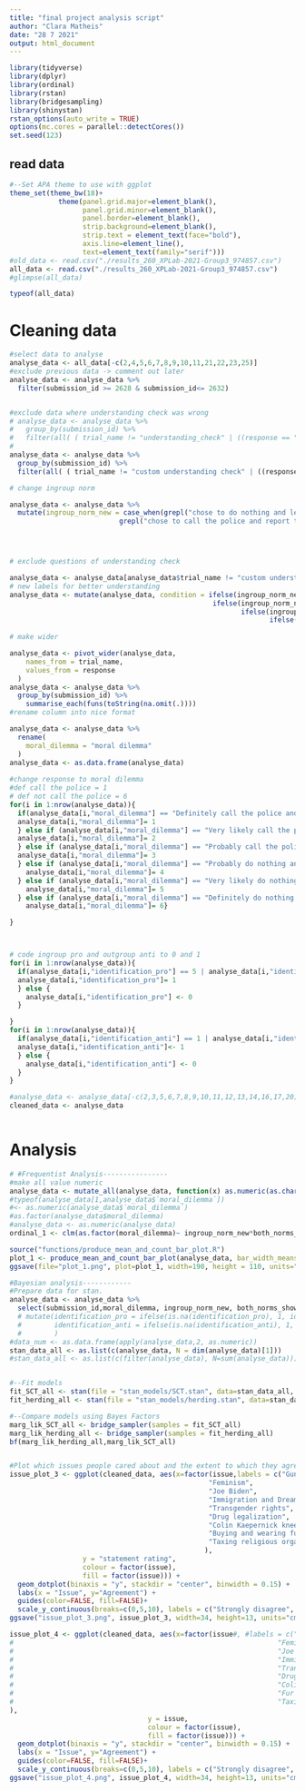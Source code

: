 ---
title: "final project analysis script"
author: "Clara Matheis"
date: "28 7 2021"
output: html_document
---

```{r setup, include=FALSE}
library(tidyverse)
library(dplyr)
library(ordinal)
library(rstan)
library(bridgesampling)
library(shinystan)
rstan_options(auto_write = TRUE)
options(mc.cores = parallel::detectCores())
set.seed(123)


```

## read data
```{r}
#--Set APA theme to use with ggplot
theme_set(theme_bw(18)+
            theme(panel.grid.major=element_blank(),
                  panel.grid.minor=element_blank(),
                  panel.border=element_blank(),
                  strip.background=element_blank(),
                  strip.text = element_text(face="bold"),
                  axis.line=element_line(),
                  text=element_text(family="serif")))
#old_data <- read.csv("./results_260_XPLab-2021-Group3_974857.csv")
all_data <- read.csv("./results_260_XPLab-2021-Group3_974857.csv")
#glimpse(all_data)

typeof(all_data)
```
# Cleaning data
```{r}
#select data to analyse 
analyse_data <- all_data[-c(2,4,5,6,7,8,9,10,11,21,22,23,25)]
#exclude previous data -> comment out later
analyse_data <- analyse_data %>% 
  filter(submission_id >= 2628 & submission_id<= 2632)


#exclude data where understanding check was wrong
# analyse_data <- analyse_data %>% 
#   group_by(submission_id) %>% 
#   filter(all( ( trial_name != "understanding_check" | ((response == "correct" & expected =="correct") | ( response == "incorrect" & expected == "incorrect")))))
# 
analyse_data <- analyse_data %>%
  group_by(submission_id) %>%
  filter(all( ( trial_name != "custom understanding check" | ((response_claim1 == "true") & (response_claim2 == "false") & (response_claim3 == "false") & (response_claim4 == "false")))))

# change ingroup norm

analyse_data <- analyse_data %>%
  mutate(ingroup_norm_new = case_when(grepl("chose to do nothing and leave the robber alone.$",ingroup_norm) ~ 1,
                           grepl("chose to call the police and report the robber.$",ingroup_norm) ~ 0))




# exclude questions of understanding check

analyse_data <- analyse_data[analyse_data$trial_name != "custom understanding check", ]    
# new labels for better understanding
analyse_data <- mutate(analyse_data, condition = ifelse(ingroup_norm_new ==0 & both_norms_shown ==0, "Ingroup norm favoured, call police, only ingroup norm shown",
                                                  ifelse(ingroup_norm_new ==1 & both_norms_shown==0, "Ingroup norm favoured, leave robber alone, only ingroup norm shown",
                                                         ifelse(ingroup_norm_new ==1 & both_norms_shown==1, "Ingroup norm favoured, leaving robber alone, both norms shown",
                                                                ifelse(ingroup_norm_new ==0 & both_norms_shown ==1,"Ingroup norm favoured, calling the police, both norms shown",
                                                                       NA)))))
# make wider

analyse_data <- pivot_wider(analyse_data,
    names_from = trial_name,
    values_from = response
  )
analyse_data <- analyse_data %>% 
  group_by(submission_id) %>%
    summarise_each(funs(toString(na.omit(.))))
#rename column into nice format

analyse_data <- analyse_data %>%
  rename(
    moral_dilemma = "moral dilemma"
  )
analyse_data <- as.data.frame(analyse_data)
    
#change response to moral dilemma
#def call the police = 1
# def not call the police = 6
for(i in 1:nrow(analyse_data)){
  if(analyse_data[i,"moral_dilemma"] == "Definitely call the police and report the robber"){
  analyse_data[i,"moral_dilemma"]= 1
  } else if (analyse_data[i,"moral_dilemma"] == "Very likely call the police and report the robber"){
  analyse_data[i,"moral_dilemma"]= 2
  } else if (analyse_data[i,"moral_dilemma"] == "Probably call the police and report the robber"){
  analyse_data[i,"moral_dilemma"]= 3
  } else if (analyse_data[i,"moral_dilemma"] == "Probably do nothing and the leave the robber alone"){
    analyse_data[i,"moral_dilemma"]= 4
  } else if (analyse_data[i,"moral_dilemma"] == "Very likely do nothing and the leave the robber alone"){
    analyse_data[i,"moral_dilemma"]= 5
  } else if (analyse_data[i,"moral_dilemma"] == "Definitely do nothing and leave the robber alone"){
    analyse_data[i,"moral_dilemma"]= 6}

}



# code ingroup pro and outgroup anti to 0 and 1
for(i in 1:nrow(analyse_data)){
  if(analyse_data[i,"identification_pro"] == 5 | analyse_data[i,"identification_pro"] == 6 | analyse_data[i,"identification_pro"] == 7){
  analyse_data[i,"identification_pro"]= 1
  } else {
    analyse_data[i,"identification_pro"] <- 0 
  }

}
for(i in 1:nrow(analyse_data)){
  if(analyse_data[i,"identification_anti"] == 1 | analyse_data[i,"identification_anti"] == 2 | analyse_data[i,"identification_anti"] == 3){
  analyse_data[i,"identification_anti"]<- 1
  } else {
    analyse_data[i,"identification_anti"] <- 0 
  }
}

#analyse_data <- analyse_data[-c(2,3,5,6,7,8,9,10,11,12,13,14,16,17,20)]
cleaned_data <- analyse_data



```
# Analysis
```{r}
# #Frequentist Analysis----------------
#make all value numeric
analyse_data <- mutate_all(analyse_data, function(x) as.numeric(as.character(x)))
#typeof(analyse_data[1,analyse_data$`moral_dilemma`])
#<- as.numeric(analyse_data$`moral_dilemma`)
#as.factor(analyse_data$moral_dilemma)
#analyse_data <- as.numeric(analyse_data)
ordinal_1 <- clm(as.factor(moral_dilemma)~ ingroup_norm_new*both_norms_shown, data=analyse_data)

source("functions/produce_mean_and_count_bar_plot.R")
plot_1 <- produce_mean_and_count_bar_plot(analyse_data, bar_width_means=0.5, bar_width_response=0.3)
ggsave(file="plot_1.png", plot=plot_1, width=190, height = 110, units="mm")

#Bayesian analysis------------
#Prepare data for stan.
analyse_data <- analyse_data %>%
  select(submission_id,moral_dilemma, ingroup_norm_new, both_norms_shown, identification_pro, identification_anti) #%>% #select relevant columns
  # mutate(identification_pro = ifelse(is.na(identification_pro), 1, identification_pro), #For the experiment we assumed that participants identified with the ingroup and not with the outgroup.
  #        identification_anti = ifelse(is.na(identification_anti), 1, identification_anti)
  #        )
#data_num <- as.data.frame(apply(analyse_data,2, as.numeric))
stan_data_all <- as.list(c(analyse_data, N = dim(analyse_data)[1]))
#stan_data_all <- as.list(c(filter(analyse_data), N=sum(analyse_data)))


#--Fit models
fit_SCT_all <- stan(file = "stan_models/SCT.stan", data=stan_data_all, iter=10000, chains=4, seed = 123, control=list(adapt_delta = 0.99))
fit_herding_all <- stan(file = "stan_models/herding.stan", data=stan_data_all, iter=10000, chains=4, control=list(adapt_delta = 0.99))

#--Compare models using Bayes Factors
marg_lik_SCT_all <- bridge_sampler(samples = fit_SCT_all)
marg_lik_herding_all <- bridge_sampler(samples = fit_herding_all)
bf(marg_lik_herding_all,marg_lik_SCT_all)


#Plot which issues people cared about and the extent to which they agreed with them-------
issue_plot_3 <- ggplot(cleaned_data, aes(x=factor(issue,labels = c("Gun control", 
                                                 "Feminism",
                                                 "Joe Biden",
                                                 "Immigration and Dreamers",
                                                 "Transgender rights",
                                                 "Drug legalization",
                                                 "Colin Kaepernick kneeling during the national anthem",
                                                 "Buying and wearing fur",
                                                 "Taxing religious organizations")
                                                ),
                  y = "statement rating", 
                  colour = factor(issue),
                  fill = factor(issue))) + 
  geom_dotplot(binaxis = "y", stackdir = "center", binwidth = 0.15) +
  labs(x = "Issue", y="Agreement") + 
  guides(color=FALSE, fill=FALSE)+
  scale_y_continuous(breaks=c(0,5,10), labels = c("Strongly disagree", "Neutral", "Strongly agree"))
ggsave("issue_plot_3.png", issue_plot_3, width=34, height=13, units="cm")

issue_plot_4 <- ggplot(cleaned_data, aes(x=factor(issue#, #labels = c("Gun \n control", 
#                                                                 "Feminism", 
#                                                                 "Joe \n Biden", 
#                                                                 "Immigration",
#                                                                 "Transgender \n rights",
#                                                                 "Drug \n legalization",
#                                                                 "Colin \n Kaepernick",
#                                                                 "Fur is \n wrong",
#                                                                 "Taxing religious organizations")
),
                                  y = issue, 
                                  colour = factor(issue),
                                  fill = factor(issue))) + 
  geom_dotplot(binaxis = "y", stackdir = "center", binwidth = 0.15) +
  labs(x = "Issue", y="Agreement") + 
  guides(color=FALSE, fill=FALSE)+
  scale_y_continuous(breaks=c(0,5,10), labels = c("Strongly disagree", "Neutral", "Strongly agree"))
ggsave("issue_plot_4.png", issue_plot_4, width=34, height=13, units="cm")

```


